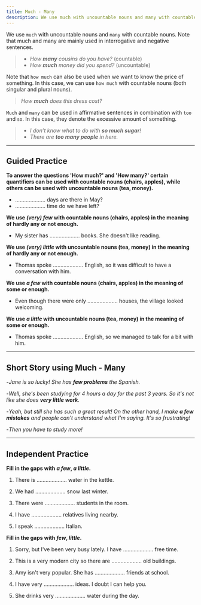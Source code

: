 ```yaml
---
title: Much - Many
description: We use much with uncountable nouns and many with countable nouns. Note that much and many are mainly used in interrogative and negative sentences.
---
```


We use `much` with uncountable nouns and `many` with countable nouns. Note that much and many are mainly used in interrogative and negative sentences.

> - _How **many** cousins do you have?_ (countable)
> - _How **much** money did you spend?_ (uncountable)

Note that `how much` can also be used when we want to know the price of something. In this case, we can use `how much` with countable nouns (both singular and plural nouns).

> _How **much** does this dress cost?_

`Much` and `many` can be used in affirmative sentences in combination with `too` and `so`. In this case, they denote the excessive amount of something.

> - _I don’t know what to do with **so much sugar**!_
> - _There are **too many people** in here._

---

## Guided Practice

**To answer the questions 'How much?' and 'How many?' certain quantifiers can be used with countable nouns (chairs, apples), while others can be used with uncountable nouns (tea, money).**

- .................... days are there in May? <InfoTooltip label="How many?" />
- .................... time do we have left? <InfoTooltip label="How much?" />

**We use _(very) few_ with countable nouns (chairs, apples) in the meaning of hardly any or not enough.**

- My sister has .................... books. She doesn't like reading. <InfoTooltip label="very few"/>

**We use _(very) little_ with uncountable nouns (tea, money) in the meaning of hardly any or not enough.**

- Thomas spoke .................... English, so it was difficult to have a conversation with him. <InfoTooltip label="very little"/>

**We use _a few_ with countable nouns (chairs, apples) in the meaning of some or enough.**

- Even though there were only .................... houses, the village looked welcoming. <InfoTooltip label="a few"/>

**We use _a little_ with uncountable nouns (tea, money) in the meaning of some or enough.**

- Thomas spoke .................... English, so we managed to talk for a bit with him. <InfoTooltip label="a little"/>

---

## Short Story using Much - Many

-_Jane is so lucky! She has **few problems** the Spanish._

-_Well, she's been studying for 4 hours a day for the past 3 years. So it's not like she does **very little work**._

-_Yeah, but still she has such a great result! On the other hand, I make **a few mistakes** and people can't understand what I'm saying. It's so frustrating!_

-_Then you have to study more!_

---

## Independent Practice

**Fill in the gaps with _a few_, _a little_.**

1. There is .................... water in the kettle. <InfoTooltip label="a little" />

2. We had .................... snow last winter. <InfoTooltip label="a little" />

3. There were .................... students in the room. <InfoTooltip label="a few" />

4. I have .................... relatives living nearby. <InfoTooltip label="a few" />

5. I speak .................... Italian. <InfoTooltip label="a little" />

**Fill in the gaps with _few_, _little_.**

1. Sorry, but I've been very busy lately. I have .................... free time. <InfoTooltip label="little" />

2. This is a very modern city so there are .................... old buildings. <InfoTooltip label="few" />

3. Amy isn't very popular. She has .................... friends at school. <InfoTooltip label="few" />

4. I have very .................... ideas. I doubt I can help you. <InfoTooltip label="few" />

5. She drinks very .................... water during the day. <InfoTooltip label="little" />
